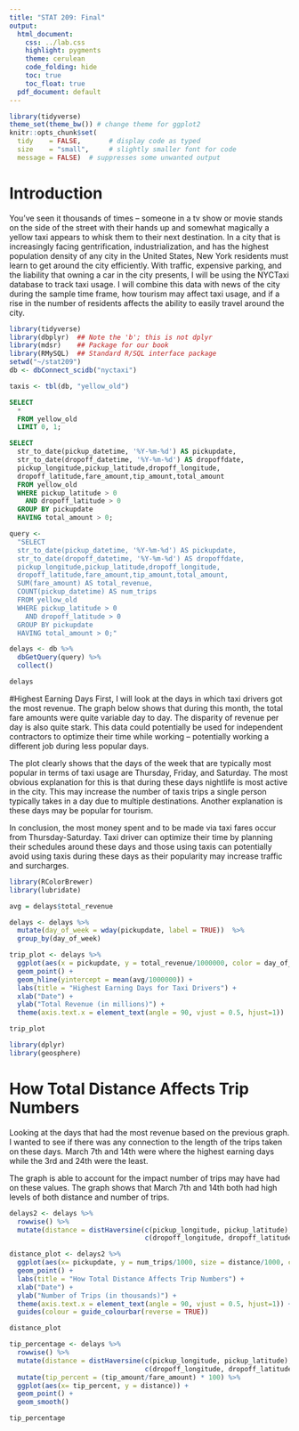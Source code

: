 ```yaml
---
title: "STAT 209: Final"
output:
  html_document:
    css: ../lab.css
    highlight: pygments
    theme: cerulean
    code_folding: hide
    toc: true
    toc_float: true
  pdf_document: default
---
```


```r
library(tidyverse)
theme_set(theme_bw()) # change theme for ggplot2
knitr::opts_chunk$set(
  tidy    = FALSE,       # display code as typed
  size    = "small",     # slightly smaller font for code
  message = FALSE)  # suppresses some unwanted output
```

# Introduction

You've seen it thousands of times -- someone in a tv show or movie stands on the side of the street with their hands up and somewhat magically a yellow taxi appears to whisk them to their next destination. In a city that is increasingly facing gentrification, industrialization, and has the highest population density of any city in the United States, New York residents must learn to get around the city efficiently. With traffic, expensive parking, and the liability that owning a car in the city presents, I will be using the NYCTaxi database to track taxi usage. I will combine this data with news of the city during the sample time frame, how tourism may affect taxi usage, and if a rise in the number of residents affects the ability to easily travel around the city.

```r
library(tidyverse)
library(dbplyr)  ## Note the 'b'; this is not dplyr
library(mdsr)    ## Package for our book
library(RMySQL)  ## Standard R/SQL interface package
setwd("~/stat209")
db <- dbConnect_scidb("nyctaxi")
```


```r
taxis <- tbl(db, "yellow_old")
```

```sql
SELECT 
  *
  FROM yellow_old
  LIMIT 0, 1;
```


```sql
SELECT 
  str_to_date(pickup_datetime, '%Y-%m-%d') AS pickupdate,
  str_to_date(dropoff_datetime, '%Y-%m-%d') AS dropoffdate,
  pickup_longitude,pickup_latitude,dropoff_longitude,
  dropoff_latitude,fare_amount,tip_amount,total_amount
  FROM yellow_old
  WHERE pickup_latitude > 0 
    AND dropoff_latitude > 0
  GROUP BY pickupdate
  HAVING total_amount > 0;
```
```r
query <- 
  "SELECT 
  str_to_date(pickup_datetime, '%Y-%m-%d') AS pickupdate,
  str_to_date(dropoff_datetime, '%Y-%m-%d') AS dropoffdate,
  pickup_longitude,pickup_latitude,dropoff_longitude,
  dropoff_latitude,fare_amount,tip_amount,total_amount,
  SUM(fare_amount) AS total_revenue,
  COUNT(pickup_datetime) AS num_trips
  FROM yellow_old
  WHERE pickup_latitude > 0 
    AND dropoff_latitude > 0
  GROUP BY pickupdate
  HAVING total_amount > 0;"
```

```r
delays <- db %>% 
  dbGetQuery(query) %>% 
  collect()

delays
```
#Highest Earning Days
First, I will look at the days in which taxi drivers got the most revenue. The graph below shows that during this month, the total fare amounts were quite variable day to day. The disparity of revenue per day is also quite stark. This data could potentially be used for independent contractors to optimize their time while working -- potentially working a different job during less popular days.

The plot clearly shows that the days of the week that are typically most popular in terms of taxi usage are Thursday, Friday, and Saturday. The most obvious explanation for this is that during these days nightlife is most active in the city. This may increase the number of taxis trips a single person typically takes in a day due to multiple destinations. Another explanation is these days may be popular for tourism.

In conclusion, the most money spent and to be made via taxi fares occur from Thursday-Saturday. Taxi driver can optimize their time by planning their schedules around these days and those using taxis can potentially avoid using taxis during these days as their popularity may increase traffic and surcharges.

```r
library(RColorBrewer)
library(lubridate)
```


```r
avg = delays$total_revenue

delays <- delays %>%
  mutate(day_of_week = wday(pickupdate, label = TRUE))  %>%
  group_by(day_of_week)

trip_plot <- delays %>%
  ggplot(aes(x = pickupdate, y = total_revenue/1000000, color = day_of_week)) +
  geom_point() +
  geom_hline(yintercept = mean(avg/1000000)) + 
  labs(title = "Highest Earning Days for Taxi Drivers") +
  xlab("Date") +
  ylab("Total Revenue (in millions)") + 
  theme(axis.text.x = element_text(angle = 90, vjust = 0.5, hjust=1))

trip_plot
```

```r
library(dplyr)
library(geosphere)
```

# How Total Distance Affects Trip Numbers

Looking at the days that had the most revenue based on the previous graph. I wanted to see if there was any connection to the length of the trips taken on these days. March 7th and 14th were where the highest earning days while the 3rd and 24th were the least.

The graph is able to account for the impact number of trips may have had on these values. The graph shows that March 7th and 14th both had high levels of both distance and number of trips.

```r
delays2 <- delays %>%
  rowwise() %>%
  mutate(distance = distHaversine(c(pickup_longitude, pickup_latitude), 
                                  c(dropoff_longitude, dropoff_latitude))) 

distance_plot <- delays2 %>%
  ggplot(aes(x= pickupdate, y = num_trips/1000, size = distance/1000, color = "bcabff")) +
  geom_point() +
  labs(title = "How Total Distance Affects Trip Numbers") +
  xlab("Date") +
  ylab("Number of Trips (in thousands)") + 
  theme(axis.text.x = element_text(angle = 90, vjust = 0.5, hjust=1)) +
  guides(colour = guide_colourbar(reverse = TRUE))

distance_plot 
```

```r
tip_percentage <- delays %>%
  rowwise() %>%
  mutate(distance = distHaversine(c(pickup_longitude, pickup_latitude), 
                                  c(dropoff_longitude, dropoff_latitude))) %>%
  mutate(tip_percent = (tip_amount/fare_amount) * 100) %>%
  ggplot(aes(x= tip_percent, y = distance)) +
  geom_point() +
  geom_smooth()

tip_percentage
```
